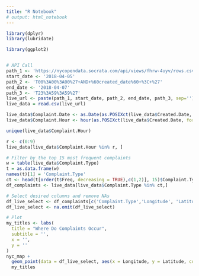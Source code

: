 ```yaml
---
title: "R Notebook"
# output: html_notebook
---
```


```r
library(dplyr)
library(lubridate)
```

```r
library(ggplot2)


# API Call
path_1 <- 'https://nycopendata.socrata.com/api/views/fhrw-4uyv/rows.csv?accessType=DOWNLOAD&query=select+*+where+%60created_date%60+%3E%3D+%27'
start_date <- '2018-04-05'
path_2 <- 'T00%3A00%3A00%27+AND+%60created_date%60+%3C+%27'
end_date <- '2018-04-07'
path_3 <- 'T23%3A59%3A59%27'
live_url <- paste(path_1, start_date, path_2, end_date, path_3, sep='')
live_data = read.csv(live_url)


```

```r
live_data$Complaint.Date <- as.Date(as.POSIXct(live_data$Created.Date, format="%m/%d/%Y"))
live_data$Complaint.Hour <- hour(as.POSIXct(live_data$Created.Date, format="%m/%d/%Y %I:%M:%S %p"))
```

```r
unique(live_data$Complaint.Hour)
```
```r
r <- c(0:9)
live_data[live_data$Complaint.Hour %in% r, ]
```



```r
# Filter by the top 15 most frequent complaints
w = table(live_data$Complaint.Type)
t = as.data.frame(w)
names(t)[1] = 'Complaint.Type'
ct <- head(t[order(t$Freq, decreasing = TRUE),c(1,2)], 15)$Complaint.Type
df_complaints <- live_data[live_data$Complaint.Type %in% ct,]

# Select desired columns and remove NAs
df_live_select <- df_complaints[c('Complaint.Type','Longitude', 'Latitude')]
df_live_select <- na.omit(df_live_select)

# Plot
my_titles <- labs(
  title = "Where Do Complaints Occur", 
  subtitle = '',
  x = '', 
  y = ''
)
nyc_map +
  geom_point(data = df_live_select, aes(x = Longitude, y = Latitude, colour = Complaint.Type), alpha=.5) +
  my_titles
```

```r

```

